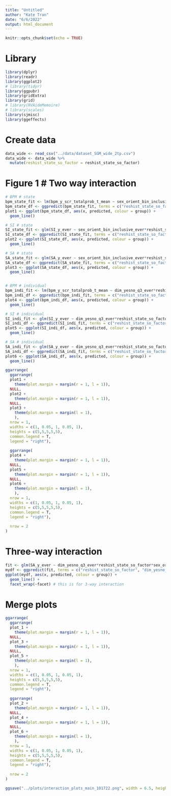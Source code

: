 ```yaml
---
title: "Untitled"
author: "Kate Tran"
date: "6/6/2022"
output: html_document
---
```


```r
knitr::opts_chunk$set(echo = TRUE)
```
# Library
```r
library(dplyr)
library(readr)
library(ggplot2)
# library(tidyr)
library(ggpubr)
library(gridExtra)
library(grid)
# library(RVAideMemoire)
# library(scales)                                                                                                                               
library(sjmisc)
library(ggeffects)
```

# Create data
```r
data_wide <- read_csv("../data/dataset_SGM_wide_2tp.csv")
data_wide <- data_wide %>% 
  mutate(reshist_state_so_factor = reshist_state_so_factor)
```

# Figure 1 # Two way interaction
```r
# BPM # state
bpm_state_fit <- lm(bpm_y_scr_totalprob_t_mean ~ sex_orient_bin_inclusive_ever*reshist_state_so_factor, data = data_wide)
bpm_state_df <- ggpredict(bpm_state_fit, terms = c("reshist_state_so_factor", "sex_orient_bin_inclusive_ever"))
plot1 <- ggplot(bpm_state_df, aes(x, predicted, colour = group)) + 
  geom_line()

# SI # state
SI_state_fit <- glm(SI_y_ever ~ sex_orient_bin_inclusive_ever*reshist_state_so_factor, data = data_wide, family = "binomial")
SI_state_df <- ggpredict(SI_state_fit, terms = c("reshist_state_so_factor", "sex_orient_bin_inclusive_ever"))
plot2 <- ggplot(SI_state_df, aes(x, predicted, colour = group)) + 
  geom_line()

# SA # state
SA_state_fit <- glm(SA_y_ever ~ sex_orient_bin_inclusive_ever*reshist_state_so_factor, data = data_wide, family = "binomial")
SA_state_df <- ggpredict(SA_state_fit, terms = c("reshist_state_so_factor", "sex_orient_bin_inclusive_ever"))
plot3 <- ggplot(SA_state_df, aes(x, predicted, colour = group)) + 
  geom_line()


# BPM # individual
bpm_indi_fit <- lm(bpm_y_scr_totalprob_t_mean ~ dim_yesno_q3_ever*reshist_state_so_factor, data = data_wide)
bpm_indi_df <- ggpredict(bpm_indi_fit, terms = c("reshist_state_so_factor", "dim_yesno_q3_ever"))
plot4 <- ggplot(bpm_indi_df, aes(x, predicted, colour = group)) + 
  geom_line()

# SI # individual
SI_indi_fit <- glm(SI_y_ever ~ dim_yesno_q3_ever*reshist_state_so_factor, data = data_wide, family = "binomial")
SI_indi_df <- ggpredict(SI_indi_fit, terms = c("reshist_state_so_factor", "dim_yesno_q3_ever"))
plot5 <- ggplot(SI_indi_df, aes(x, predicted, colour = group)) + 
  geom_line()

# SA # individual
SA_indi_fit <- glm(SA_y_ever ~ dim_yesno_q3_ever*reshist_state_so_factor, data = data_wide, family = "binomial")
SA_indi_df <- ggpredict(SA_indi_fit, terms = c("reshist_state_so_factor", "dim_yesno_q3_ever"))
plot6 <- ggplot(SA_indi_df, aes(x, predicted, colour = group)) + 
  geom_line()
```

```r
ggarrange(
  ggarrange(
  plot1 +
    theme(plot.margin = margin(r = 1, l = 1)),
  NULL,
  plot2 + 
    theme(plot.margin = margin(r = 1, l = 1)), 
  NULL,
  plot3 + 
    theme(plot.margin = margin(l = 1),
    ), 
  nrow = 1,
  widths = c(1, 0.05, 1, 0.05, 1),
  heights = c(5,5,5,5,5),
  common.legend = T,
  legend = "right"),
  
  ggarrange(
  plot4 +
    theme(plot.margin = margin(r = 1, l = 1)),
  NULL,
  plot5 + 
    theme(plot.margin = margin(r = 1, l = 1)), 
  NULL,
  plot6 + 
    theme(plot.margin = margin(l = 1),
    ), 
  nrow = 1,
  widths = c(1, 0.05, 1, 0.05, 1),
  heights = c(5,5,5,5,5),
  common.legend = T,
  legend = "right"),
  
  nrow = 2
)
```

# Three-way interaction
```r
fit <- glm(SA_y_ever ~ dim_yesno_q3_ever*reshist_state_so_factor*sex_orient_bin_inclusive_ever, data = data_wide, family = "binomial")
mydf <- ggpredict(fit, terms = c("reshist_state_so_factor", "dim_yesno_q3_ever", "sex_orient_bin_inclusive_ever"))
ggplot(mydf, aes(x, predicted, colour = group)) + 
  geom_line() +
  facet_wrap(~facet) # this is for 3-way interaction
```


# Merge plots

```r
ggarrange(
  ggarrange(
  plot_1 +
    theme(plot.margin = margin(r = 1, l = 1)),
  NULL,
  plot_3 + 
    theme(plot.margin = margin(r = 1, l = 1)), 
  NULL,
  plot_5 + 
    theme(plot.margin = margin(l = 1),
    ), 
  nrow = 1,
  widths = c(1, 0.05, 1, 0.05, 1),
  heights = c(5,5,5,5,5),
  common.legend = T,
  legend = "right"),
  
  ggarrange(
  plot_2 +
    theme(plot.margin = margin(r = 1, l = 1)),
  NULL,
  plot_4 + 
    theme(plot.margin = margin(r = 1, l = 1)), 
  NULL,
  plot_6 + 
    theme(plot.margin = margin(l = 1),
    ), 
  nrow = 1,
  widths = c(1, 0.05, 1, 0.05, 1),
  heights = c(5,5,5,5,5),
  common.legend = T,
  legend = "right"),
  
  nrow = 2
)

ggsave("../plots/interaction_plots_main_101722.png", width = 6.5, height = 5, dpi = 620)
```

